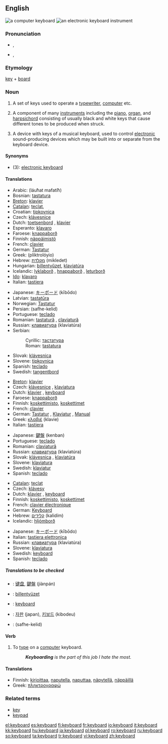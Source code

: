 {{wikipedia|dab=keyboard}}
==English==

[[Image:Swedish keyboard 20050614.jpg|thumb|a computer keyboard]]
[[Image:YamahaKeyboard.jpg|thumb|an electronic keyboard instrument]]

===Pronunciation===
*{{a|US}} {{IPA|/kiˈbɔrd/}}, {{SAMPA|/ki"bOrd/}}
*{{a|UK|Australian}} {{IPA|/ˈkiːbɔːd/}}, {{SAMPA|/"kibO:d/}}

===Etymology===
[[key]] + [[board]]

===Noun===
{{en-noun}}

# A set of keys used to operate a [[typewriter]], [[computer]] etc.
# {{music}} A component of many [[instruments]] including the [[piano]], [[organ]], and [[harpsichord]] consisting of usually black and white keys that cause different tones to be produced when struck.
# {{music}} A device with keys of a musical keyboard, used to control [[electronic]] sound-producing devices which may be built into or separate from the keyboard device.

====Synonyms====
*(3): [[electronic keyboard]]

====Translations====
{{trans-top|set of keys used to operate a typewriter, computer etc.}}
*Arabic: {{ARchar|[[لوحة مفاتيح]]}} (láuħat mafatíħ) {{f}}
*Bosnian: [[tastatura#Bosnian|tastatura]] {{f}}
*[[Breton]]: [[klavier#Breton|klavier]]  {{m}}
*[[Catalan]]: [[teclat]], {{m}}
*Croatian: [[tipkovnica]] {{f}}
*Czech: [[klávesnice]] {{f}}
*Dutch: [[toetsenbord]] {{n}}, [[klavier]] {{n}}
*Esperanto: [[klavaro]]
*Faroese: [[knappaborð]] {{n}}
*Finnish: [[näppäimistö]]
*French: [[clavier]] {{m}}
*German: [[Tastatur]] {{f}}
*Greek: {{t|el|πληκτρολόγιο|n}} (pliktrolóyio)
*Hebrew: [[מקלדת]] (mikledet) {{f}}
*Hungarian: [[billentyűzet]], [[klaviatúra]]
*Icelandic: [[lyklaborð]] {{n}}, [[hnappaborð]] {{n}} {{italbrac|dated}}, [[leturborð]] {{n}} {{italbrac|dated}}
*[[Ido]]: [[klavaro]]
*Italian: [[tastiera]] {{f}}
{{trans-mid}}
*Japanese: [[キーボード]] (kībōdo)
*Latvian: [[tastatūra]]
*Norwegian: [[Tastatur]] {{n}}
*Persian: {{FAchar|[[صفحه کلید]]}} (safhe-kelid)
*Portuguese: [[teclado]] {{m}}
*Romanian: [[tastatură]] {{f}}, [[claviatură]] {{f}}
*Russian: [[клавиатура]] (klaviatúra) {{f}}
*Serbian:
*:Cyrillic: [[тастатура#Serbian|тастатура]] {{f}}
*:Roman: [[tastatura#Serbian|tastatura]] {{f}}
*Slovak: [[klávesnica]] {{f}}
*Slovene: [[tipkovnica]] {{f}}
*Spanish: [[teclado]] {{m}}
*Swedish: [[tangentbord]] {{n}}
{{trans-bottom}}

{{trans-top|a component of many instruments}}
*[[Breton]]: [[klavier#Breton|klavier]]  {{m}}
*Czech: [[klávesnice]] {{f}}, [[klaviatura]] {{f}}
*Dutch: [[klavier]] {{n}}, [[#Dutch|keyboard]] {{n}}
*Faroese: [[knappaborð]] {{n}}
*Finnish: [[koskettimisto]], [[koskettimet]]
*French: [[clavier]] {{m}}
*German: [[Tastatur]] {{f}}, [[Klaviatur]] {{f}}, [[Manual]] {{n}}
*Greek: [[κλαβιέ]] (klavie) {{n}}
*Italian: [[tastiera]] {{f}}
{{trans-mid}}
*Japanese: [[鍵盤]] (kenban)
*Portuguese: [[teclado]] {{m}}
*Romanian: [[claviatură]] {{f}}
*Russian: [[клавиатура]] (klaviatúra) {{f}}
*Slovak: [[klávesnica]]  {{f}}, [[klaviatúra]] {{f}}
*Slovene: [[klaviatura]] {{f}}
*Swedish: [[klaviatur]] {{n}}
*Spanish: [[teclado]] {{m}}
{{trans-bottom}}

{{trans-top|electronic device with keys of a musical keyboard}}
*[[Catalan]]: [[teclat]]
*Czech: [[klávesy]] {{p}}
*Dutch: [[klavier]] {{n}}, [[#Dutch|keyboard]] {{n}}
*Finnish: [[koskettimisto]], [[koskettimet]]
*French: [[clavier électronique]]
*German: [[Keyboard]] {{n}}
*Hebrew: [[קלידים]] (kalidím) {{m}} {{p}}
*Icelandic: [[hljómborð]] {{n}}
{{trans-mid}}
*Japanese: [[キーボード]] (kībōdo)
*Italian: [[tastiera elettronica]]
*Russian: [[клавиатура]] (klaviatúra) {{f}}
*Slovene: [[klaviatura]] {{f}}
*Swedish: [[keyboard#Swedish|keyboard]] {{n}}
*Spanish: [[teclado]] {{m}}
{{trans-bottom}}

=====Translations to be checked=====
{{checktrans-top}}
*{{ttbc|Chinese}}: [[键盘]], [[鍵盤]] (jiànpán)
*{{ttbc|Hungarian}}: [[billentyüzet]]
*{{ttbc|Indonesian}}: [[keyboard#Indonesian|keyboard]]
*{{ttbc|Korean}}: [[자판]] (japan), [[키보드]] (kibodeu)
*{{ttbc|Persian}}: {{FAchar|[[صفحه کلید]]}} (safhe-kelid)
{{trans-bottom}}

====Verb====
{{en-verb}}

# {{intransitive}} To [[type]] on a [[computer]] keyboard.
#: '' '''Keyboarding''' is the part of this job I hate the most.''

====Translations====
{{trans-top|to type in}}
*Finnish: [[kirjoittaa]], [[naputella]], [[naputtaa]], [[näpytellä]], [[näppäillä]]
*Greek: [[πληκτρογραφώ]]
{{trans-bottom}}

===Related terms===
*[[key]]
*[[keypad]]

[[el:keyboard]]
[[es:keyboard]]
[[fi:keyboard]]
[[fr:keyboard]]
[[io:keyboard]]
[[it:keyboard]]
[[kk:keyboard]]
[[hu:keyboard]]
[[ja:keyboard]]
[[pl:keyboard]]
[[ro:keyboard]]
[[ru:keyboard]]
[[so:keyboard]]
[[ta:keyboard]]
[[tr:keyboard]]
[[vi:keyboard]]
[[zh:keyboard]]